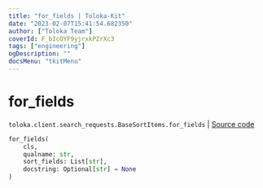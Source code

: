 ```yaml
---
title: "for_fields | Toloka-Kit"
date: "2023-02-07T15:41:54.682350"
author: ["Toloka Team"]
coverId: F_bIcOYF9yjrxkPZrXc3
tags: ["engineering"]
ogDescription: ""
docsMenu: "tkitMenu"
---
```


# for_fields
`toloka.client.search_requests.BaseSortItems.for_fields` | [Source code](https://github.com/Toloka/toloka-kit/blob/v1.1.3/src/client/search_requests.py#L128)

```python
for_fields(
    cls,
    qualname: str,
    sort_fields: List[str],
    docstring: Optional[str] = None
)
```
